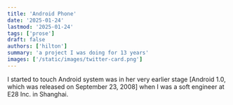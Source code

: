 ```yaml
---
title: 'Android Phone'
date: '2025-01-24'
lastmod: '2025-01-24'
tags: ['prose']
draft: false
authors: ['hilton']
summary: 'a project I was doing for 13 years'
images: ['/static/images/twitter-card.png']
---
```




I started to touch Android system was in her very earlier stage [Android 1.0, which was released on September 23, 2008] when I was a soft engineer at E28 Inc. in Shanghai. 

